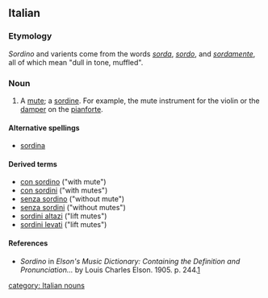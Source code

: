 ==Italian==

===Etymology===
''Sordino'' and varients come from the words ''[[sorda]]'', ''[[sordo]]'', and ''[[sordamente]]'', all of which mean "dull in tone, muffled".

===Noun===
{{it-noun|sordini|m|o|i}}

# A [[mute]]; a [[sordine]]. For example, the mute instrument for the violin or the [[damper]] on the [[pianforte]].

====Alternative spellings====
*[[sordina]]

====Derived terms====
 
*[[con sordino]] ("with mute")
*[[con sordini]] ("with mutes")
*[[senza sordino]] ("without mute")
*[[senza sordini]] ("without mutes") 
*[[sordini altazi]] ("lift mutes")
*[[sordini levati]] ("lift mutes") 

====References====
*''Sordino'' in ''Elson's Music Dictionary: Containing the Definition and Pronunciation...'' by Louis Charles Elson. 1905. p. 244.[http://books.google.com/books?id=f10NAAAAIAAJ&pg=PA244&lpg=PA244&dq=sordini+music&source=web&ots=bD-E6ZkgAk&sig=ClRMhhM8gwTZ5i3bSZsCNkFtdCk]

[[category: Italian nouns]]
